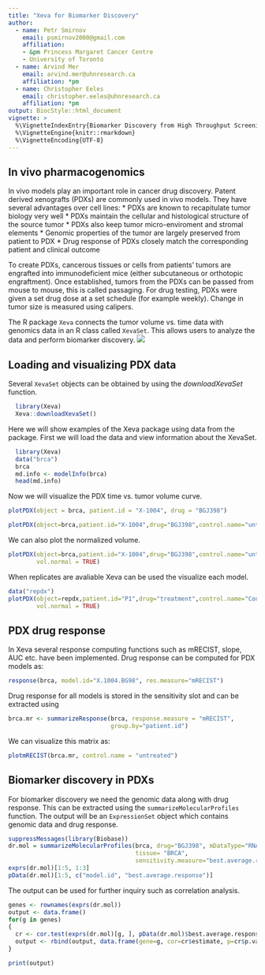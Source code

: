 ```yaml
---
title: "Xeva for Biomarker Discovery"
author: 
  - name: Petr Smirnov
    email: psmirnov2000@gmail.com
    affiliation:
    - &pm Princess Margaret Cancer Centre
    - University of Toronto
  - name: Arvind Mer
    email: arvind.mer@uhnresearch.ca
    affiliation: *pm
  - name: Christopher Eeles
    email: christopher.eeles@uhnresearch.ca
    affiliation: *pm
output: BiocStyle::html_document
vignette: >
  %\VignetteIndexEntry{Biomarker Discovery from High Throughput Screening Datasets}
  %\VignetteEngine{knitr::rmarkdown}
  %\VignetteEncoding{UTF-8}
---
```


## In vivo pharmacogenomics

In vivo models play an important role in cancer drug discovery. 
Patent derived xenografts (PDXs) are commonly used in vivo models. 
They have several advantages over cell lines:
* PDXs are known to recapitulate tumor biology very well
* PDXs maintain the cellular and histological structure of the source tumor
* PDXs also keep tumor micro-enviroment and stromal elements
* Genomic properties of the tumor are largely preserved from patient to PDX
* Drug response of PDXs closely match the corresponding patient and clinical outcome

To create PDXs, cancerous tissues or cells from patients' tumors are engrafted into immunodeficient mice (either subcutaneous or orthotopic engraftment). 
Once established, tumors from the PDXs can be passed from mouse to mouse, this is called passaging. For drug testing, PDXs were given a set drug dose at a set schedule (for example weekly). Change in tumor size is measured using calipers.

The R package `Xeva` connects the tumor volume vs. time data with genomics data in an R class called `XevaSet`.  This allows users to analyze the data and perform biomarker discovery.
![](PDXfigure500ppi.png)

## Loading and visualizing PDX data
Several `XevaSet` objects can be obtained by using the *downloadXevaSet*
function. 
```r
  library(Xeva)
  Xeva::downloadXevaSet()
```

Here we will show examples of the Xeva package using data from the package. First we will load the data and view information about the XevaSet.

```r
  library(Xeva)
  data("brca")
  brca
  md.info <- modelInfo(brca)
  head(md.info)
```

Now we will visualize the PDX time vs. tumor volume curve.
```r
plotPDX(object = brca, patient.id = "X-1004", drug = "BGJ398")

plotPDX(object=brca,patient.id="X-1004",drug="BGJ398",control.name="untreated")
```

We can also plot the normalized volume.
```r
plotPDX(object=brca,patient.id="X-1004",drug="BGJ398",control.name="untreated",
        vol.normal = TRUE)
```

When replicates are avaliable Xeva can be used the visualize each model. 
```r
data("repdx")
plotPDX(object=repdx,patient.id="P1",drug="treatment",control.name="Control",
        vol.normal = TRUE)
```

## PDX drug response

In Xeva several response computing functions such as mRECIST, slope, AUC etc. have been implemented. Drug response can be computed for PDX models as:

```r
response(brca, model.id="X.1004.BG98", res.measure="mRECIST")
```

Drug response for all models is stored in the sensitivity slot and can be extracted using 
```r
brca.mr <- summarizeResponse(brca, response.measure = "mRECIST",
                             group.by="patient.id")
```

We can visualize this matrix as:
```r
plotmRECIST(brca.mr, control.name = "untreated")
```


## Biomarker discovery in PDXs

For biomarker discovery we need the genomic data along with drug response. This can be extracted using the `summarizeMolecularProfiles` function. The output will be an `ExpressionSet` object which contains genomic data and drug response.

```r
suppressMessages(library(Biobase))
dr.mol = summarizeMolecularProfiles(brca, drug="BGJ398", mDataType="RNASeq",
                                    tissue= "BRCA", 
                                    sensitivity.measure="best.average.response")
exprs(dr.mol)[1:5, 1:3]
pData(dr.mol)[1:5, c("model.id", "best.average.response")]
```
The output can be used for further inquiry  such as correlation analysis.

```r

genes <- rownames(exprs(dr.mol))
output <- data.frame()
for(g in genes)
{
  cr <- cor.test(exprs(dr.mol)[g, ], pData(dr.mol)$best.average.response)
  output <- rbind(output, data.frame(gene=g, cor=cr$estimate, p=cr$p.value))
}

print(output)
```

